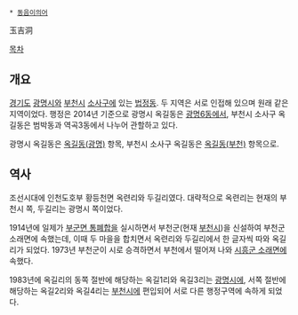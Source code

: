  * [[동음이의어]]

玉吉洞

[[목차]]
== 개요 ==
[[경기도]] [[광명시]]와 [[부천시]] [[소사구]]에 있는 [[법정동]]. 두 지역은 서로 인접해 있으며 원래 같은 지역이었다. 행정은 2014년 기준으로 광명시 옥길동은 [[광명동#s-6|광명6동]]에서, 부천시 소사구 옥길동은 범박동과 역곡3동에서 나누어 관할하고 있다.

광명시 옥길동은 [[옥길동(광명)]] 항목, 부천시 소사구 옥길동은 [[옥길동(부천)]] 항목으로.

== 역사 ==
조선시대에 인천도호부 황등천면 옥련리와 두길리였다. 대략적으로 옥련리는 현재의 부천시 쪽, 두길리는 광명시 쪽이었다.

1914년에 일제가 [[부군면 통폐합]]을 실시하면서 부천군(현재 [[부천시]])을 신설하여 부천군 소래면에 속했는데, 이때 두 마을을 합치면서 옥련리와 두길리에서 한 글자씩 따와 옥길리가 되었다. 1973년 부천군이 시로 승격하면서 부천에서 떨어져 나와 [[시흥시|시흥군 소래면]]에 속했다.

1983년에 옥길리의 동쪽 절반에 해당하는 옥길1리와 옥길3리는 [[광명시]]에, 서쪽 절반에 해당하는 옥길2리와 옥길4리는 [[부천시]]에 편입되어 서로 다른 행정구역에 속하게 되었다.
